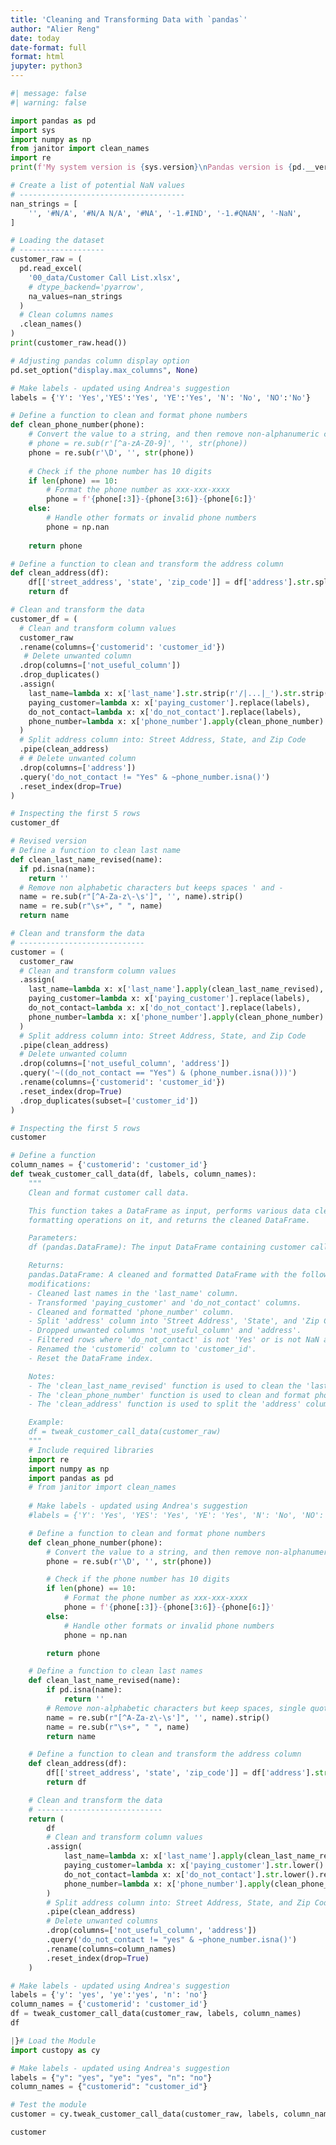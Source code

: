 ```yaml
---
title: 'Cleaning and Transforming Data with `pandas`'
author: "Alier Reng"
date: today
date-format: full
format: html
jupyter: python3
---
```


```python
#| message: false
#| warning: false

import pandas as pd
import sys
import numpy as np
from janitor import clean_names
import re
print(f'My system version is {sys.version}\nPandas version is {pd.__version__}')
```

```python
# Create a list of potential NaN values
# -------------------------------------
nan_strings = [
    '', '#N/A', '#N/A N/A', '#NA', '-1.#IND', '-1.#QNAN', '-NaN',         '-nan', '1.#IND', '1.#QNAN', '<NA>', 'N/A', 'NA', 'NULL',            'NaN', 'None', 'n/a', 'nan', 'null', 'N/a', 'NaN',
]

# Loading the dataset
# -------------------
customer_raw = (
  pd.read_excel(
    '00_data/Customer Call List.xlsx',
    # dtype_backend='pyarrow',
    na_values=nan_strings
  )
  # Clean columns names
  .clean_names()
)
print(customer_raw.head())
```


```python
# Adjusting pandas column display option
pd.set_option("display.max_columns", None)

# Make labels - updated using Andrea's suggestion
labels = {'Y': 'Yes','YES':'Yes', 'YE':'Yes', 'N': 'No', 'NO':'No'}

# Define a function to clean and format phone numbers
def clean_phone_number(phone):
    # Convert the value to a string, and then remove non-alphanumeric characters
    # phone = re.sub(r'[^a-zA-Z0-9]', '', str(phone))
    phone = re.sub(r'\D', '', str(phone))
    
    # Check if the phone number has 10 digits
    if len(phone) == 10:
        # Format the phone number as xxx-xxx-xxxx
        phone = f'{phone[:3]}-{phone[3:6]}-{phone[6:]}'
    else:
        # Handle other formats or invalid phone numbers
        phone = np.nan
    
    return phone

# Define a function to clean and transform the address column
def clean_address(df):
    df[['street_address', 'state', 'zip_code']] = df['address'].str.split(',', n=2, expand=True)
    return df
```


```python
# Clean and transform the data
customer_df = (
  # Clean and transform column values
  customer_raw  
  .rename(columns={'customerid': 'customer_id'})
   # Delete unwanted column
  .drop(columns=['not_useful_column'])
  .drop_duplicates()  
  .assign(
    last_name=lambda x: x['last_name'].str.strip(r'/|...|_').str.strip(' '),
    paying_customer=lambda x: x['paying_customer'].replace(labels),
    do_not_contact=lambda x: x['do_not_contact'].replace(labels),
    phone_number=lambda x: x['phone_number'].apply(clean_phone_number)
  )
  # Split address column into: Street Address, State, and Zip Code
  .pipe(clean_address)
  # # Delete unwanted column
  .drop(columns=['address'])
  .query('do_not_contact != "Yes" & ~phone_number.isna()')
  .reset_index(drop=True)
)

# Inspecting the first 5 rows
customer_df
```


```python
# Revised version
# Define a function to clean last name
def clean_last_name_revised(name):
  if pd.isna(name):
    return ''
  # Remove non alphabetic characters but keeps spaces ' and -
  name = re.sub(r"[^A-Za-z\-\s']", '', name).strip()
  name = re.sub(r"\s+", " ", name)
  return name

# Clean and transform the data
# ----------------------------
customer = (
  customer_raw
  # Clean and transform column values
  .assign(
    last_name=lambda x: x['last_name'].apply(clean_last_name_revised),
    paying_customer=lambda x: x['paying_customer'].replace(labels),
    do_not_contact=lambda x: x['do_not_contact'].replace(labels),
    phone_number=lambda x: x['phone_number'].apply(clean_phone_number)
  )
  # Split address column into: Street Address, State, and Zip Code
  .pipe(clean_address)
  # Delete unwanted column
  .drop(columns=['not_useful_column', 'address'])
  .query('~((do_not_contact == "Yes") & (phone_number.isna()))')
  .rename(columns={'customerid': 'customer_id'})
  .reset_index(drop=True)
  .drop_duplicates(subset=['customer_id'])
)

# Inspecting the first 5 rows
customer
```


```python
# Define a function
column_names = {'customerid': 'customer_id'}
def tweak_customer_call_data(df, labels, column_names):
    """
    Clean and format customer call data.

    This function takes a DataFrame as input, performs various data cleaning and
    formatting operations on it, and returns the cleaned DataFrame.

    Parameters:
    df (pandas.DataFrame): The input DataFrame containing customer call data.

    Returns:
    pandas.DataFrame: A cleaned and formatted DataFrame with the following
    modifications:
    - Cleaned last names in the 'last_name' column.
    - Transformed 'paying_customer' and 'do_not_contact' columns.
    - Cleaned and formatted 'phone_number' column.
    - Split 'address' column into 'Street Address', 'State', and 'Zip Code'.
    - Dropped unwanted columns 'not_useful_column' and 'address'.
    - Filtered rows where 'do_not_contact' is not 'Yes' or is not NaN and 'phone_number' is not NaN.
    - Renamed the 'customerid' column to 'customer_id'.
    - Reset the DataFrame index.

    Notes:
    - The 'clean_last_name_revised' function is used to clean the 'last_name' column.
    - The 'clean_phone_number' function is used to clean and format phone numbers.
    - The 'clean_address' function is used to split the 'address' column into 'Street Address', 'State', and 'Zip Code'.

    Example:
    df = tweak_customer_call_data(customer_raw)
    """
    # Include required libraries
    import re
    import numpy as np
    import pandas as pd
    # from janitor import clean_names
    
    # Make labels - updated using Andrea's suggestion
    #labels = {'Y': 'Yes', 'YES': 'Yes', 'YE': 'Yes', 'N': 'No', 'NO': 'No'}

    # Define a function to clean and format phone numbers
    def clean_phone_number(phone):
        # Convert the value to a string, and then remove non-alphanumeric characters
        phone = re.sub(r'\D', '', str(phone))

        # Check if the phone number has 10 digits
        if len(phone) == 10:
            # Format the phone number as xxx-xxx-xxxx
            phone = f'{phone[:3]}-{phone[3:6]}-{phone[6:]}'
        else:
            # Handle other formats or invalid phone numbers
            phone = np.nan

        return phone

    # Define a function to clean last names
    def clean_last_name_revised(name):
        if pd.isna(name):
            return ''
        # Remove non-alphabetic characters but keep spaces, single quotes, and hyphens
        name = re.sub(r"[^A-Za-z\-\s']", '', name).strip()
        name = re.sub(r"\s+", " ", name)
        return name

    # Define a function to clean and transform the address column
    def clean_address(df):
        df[['street_address', 'state', 'zip_code']] = df['address'].str.split(',', n=2, expand=True)
        return df

    # Clean and transform the data
    # ----------------------------
    return (
        df
        # Clean and transform column values
        .assign(
            last_name=lambda x: x['last_name'].apply(clean_last_name_revised),
            paying_customer=lambda x: x['paying_customer'].str.lower().replace(labels),
            do_not_contact=lambda x: x['do_not_contact'].str.lower().replace(labels),
            phone_number=lambda x: x['phone_number'].apply(clean_phone_number)
        )
        # Split address column into: Street Address, State, and Zip Code
        .pipe(clean_address)
        # Delete unwanted columns
        .drop(columns=['not_useful_column', 'address'])
        .query('do_not_contact != "yes" & ~phone_number.isna()')
        .rename(columns=column_names)
        .reset_index(drop=True)
    )
```


```python
# Make labels - updated using Andrea's suggestion
labels = {'y': 'yes', 'ye':'yes', 'n': 'no'}
column_names = {'customerid': 'customer_id'}
df = tweak_customer_call_data(customer_raw, labels, column_names)
df
```


```python
|}# Load the Module
import custopy as cy

# Make labels - updated using Andrea's suggestion
labels = {"y": "yes", "ye": "yes", "n": "no"}
column_names = {"customerid": "customer_id"}

# Test the module
customer = cy.tweak_customer_call_data(customer_raw, labels, column_names)

customer
```
